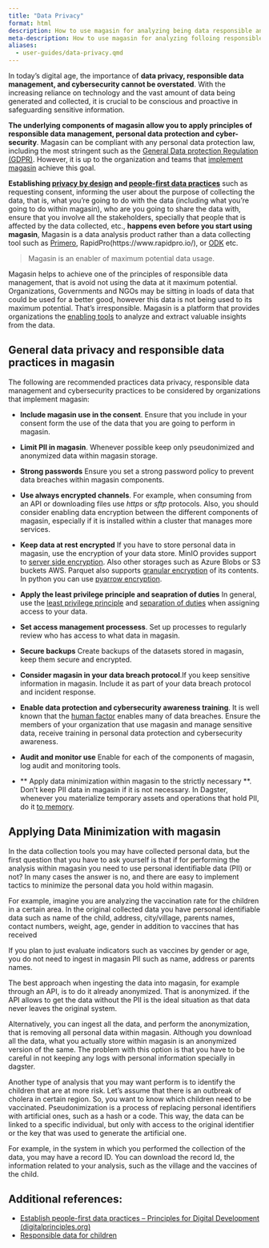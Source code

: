 ```yaml
---
title: "Data Privacy"
format: html
description: How to use magasin for analyzing being data responsible and following data privacy principles.
meta-description: How to use magasin for analyzing folloing responsible data management and data privacy principles.
aliases: 
  - user-guides/data-privacy.qmd
---
```


In today's digital age, the importance of **data privacy, responsible data management, and cybersecurity cannot be overstated**. With the increasing reliance on technology and the vast amount of data being generated and collected, it is crucial to be conscious and proactive in safeguarding sensitive information.

**The underlying components of magasin allow you to apply principles of responsible data management, personal data protection and cyber-security**. Magasin can be compliant with any personal data protection law, including the most stringent such as the [General Data protection Regulation (GDPR)](https://gdpr.eu/). However, it is up to the organization and teams that [implement magasin](../install/) achieve this goal.

**Establishing [privacy by design](https://en.wikipedia.org/wiki/Privacy_by_design) and [people-first data practices](https://digitalprinciples.org/principles/establish-people-first-data-practices/)** such as requesting consent, informing the user about the purpose of collecting the data, that is, what you’re going to do with the data (including what you’re going to do within magasin), who are you going to share the data with, ensure that you involve all the stakeholders, specially that people that is affected by the data collected, etc., **happens even before you start using magasin**,  Magasin is a data analysis product rather than a data collecting tool such as [Primero](https://www.primero.org/), RapidPro(https://www.rapidpro.io/), or [ODK](https://odk.org/) etc. 


> Magasin is an enabler of maximum potential data usage.

Magasin helps to achieve one of the principles of responsible data management, that is avoid not using the data at it maximum potential. Organizations, Governments and NGOs may be sitting in loads of data that could be used for a better good, however this data is not being used to its maximum potential. That’s irresponsible. Magasin is a platform that provides organizations the [enabling tools](../architecture.qmd) to analyze and extract valuable insights from the data.
 
## General data privacy and responsible data practices in magasin

The following are recommended practices data privacy, responsible data management and cybersecurity practices to be considered by organizations that implement magasin: 

* **Include magasin use in the consent**. Ensure that you include in your consent form the use of the data that you are going to perform in magasin.

* **Limit PII in magasin**. Whenever possible keep only pseudonimized and anonymized data within magasin storage. 

* **Strong passwords** Ensure you set a strong password policy to prevent data breaches within magasin components.

* **Use always encrypted channels**. For example, when consuming from an API or downloading files use _https_ or _sftp_ protocols. Also, you should consider enabling data encryption between the different components of magasin, especially if it is installed within a cluster that manages more services. 

* **Keep data at rest encrypted** If you have to store personal data in magasin, use the encryption of your data store. MinIO provides support to [server side encryption](https://min.io/docs/minio/linux/operations/server-side-encryption.html). Also other storages such as Azure Blobs or S3 buckets AWS. Parquet also supports [granular encryption](https://github.com/apache/parquet-format/blob/master/Encryption.md) of its contents. In python you can use [pyarrow encryption](https://arrow.apache.org/docs/python/parquet.html#parquet-modular-encryption-columnar-encryption).

* **Apply the least privilege principle and seapration of duties** In general, use the [least privilege principle](https://en.wikipedia.org//wiki/Principle_of_least_privilege) and [separation of duties](https://en.wikipedia.org/wiki/Separation_of_duties) when assigning access to your data.

* **Set access management processess**. Set up processes to regularly review who has access to what data in magasin.

* **Secure backups** Create backups of the datasets stored in magasin, keep them secure and encrypted.

* **Consider magasin in your data breach protocol**.If you keep sensitive information in magasin. Include it as part of your data breach protocol and incident response.

* **Enable data protection and cybersecurity awareness training**. It is well known that the [human factor](https://www.ncbi.nlm.nih.gov/pmc/articles/PMC9123525/) enables many of data breaches. Ensure the members of your organization that use magasin and manage sensitive data, receive training in personal data protection and cybersecurity awareness.

* **Audit and monitor use** Enable for each of the components of magasin, log audit and monitoring tools. 

* ** Apply data minimization within magasin to the strictly necessary **. Don't keep PII data in magasin if it is not necessary. In Dagster, whenever you materialize temporary assets and operations that hold PII, do it [to memory](https://docs.dagster.io/_apidocs/execution#dagster.materialize_to_memory).


## Applying Data Minimization with magasin

In the data collection tools you may have collected personal data, but the first question that you have to ask yourself is that if for performing the analysis within magasin you need to use personal identifiable data (PII) or not? In many cases the answer is no, and there are easy to implement tactics to minimize the personal data you hold within magasin.

 For example, imagine you are analyzing the vaccination rate for the children in a certain area. In the original collected data you have personal identifiable data such as name of the child, address, city/village, parents names, contact numbers, weight, age, gender in addition to vaccines that has received

If you plan to just evaluate indicators such as vaccines by gender or age, you do not need to ingest in magasin  PII such as name, address or parents names. 

The best approach when ingesting the data into magasin, for example through an API, is to do it already anonymized. That is anonymized. if the API allows to get the data without the PII is the ideal situation as that data never leaves the original system.

Alternatively, you can ingest all the data, and perform the anonymization, that is removing all personal data within magasin. Although you download all the data, what you actually store within magasin is an anonymized version of the same. The problem with this option is that you have to be careful in not keeping any logs with personal information specially in dagster.

Another type of analysis that you may want perform is to identify the children that are at more risk. Let’s assume that there is an outbreak of cholera in certain region. So, you want to know which children need to be vaccinated.
Pseudonimization is a process of replacing personal identifiers with artificial ones, such as a hash or a code. This way, the data can be linked to a specific individual, but only with access to the original identifier or the key that was used to generate the artificial one.

For example, in the system in which you performed the collection of the data, you may have a record ID. You can download the record Id, the information related to your analysis, such as the village and the vaccines of the child. 

## Additional references:

* [Establish people-first data practices – Principles for Digital Development (digitalprinciples.org)](https://digitalprinciples.org/principles/establish-people-first-data-practices/)
* [Responsible data for children](https://www.rd4c.org/)
